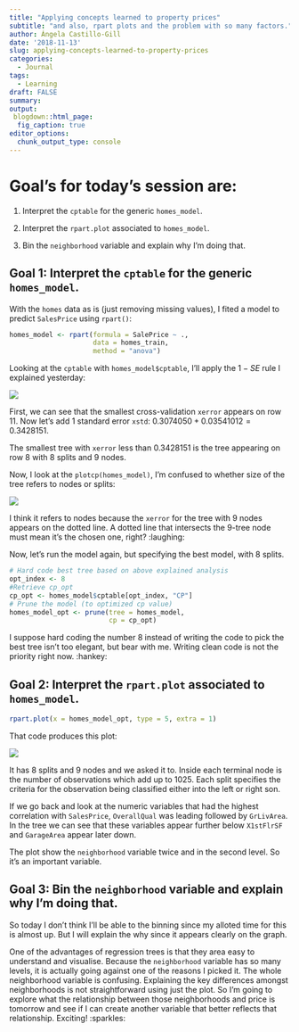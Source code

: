 ```yaml
---
title: "Applying concepts learned to property prices"
subtitle: "and also, rpart plots and the problem with so many factors."
author: Ángela Castillo-Gill
date: '2018-11-13'
slug: applying-concepts-learned-to-property-prices
categories:
  - Journal
tags: 
  - Learning
draft: FALSE
summary: 
output:
 blogdown::html_page:
  fig_caption: true
editor_options: 
  chunk_output_type: console
---
```


# Goal's for today's session are:

1. Interpret the `cptable` for the generic `homes_model`.

2. Interpret the `rpart.plot` associated to `homes_model`.

3. Bin the `neighborhood` variable and explain why I'm doing that.

## Goal 1: Interpret the `cptable` for the generic `homes_model`.

With the `homes` data as is (just removing missing values), I fited a model to predict `SalesPrice` using `rpart()`:


```r
homes_model <- rpart(formula = SalePrice ~ ., 
                     data = homes_train, 
                     method = "anova")
```

Looking at the `cptable` with `homes_model$cptable`, I'll apply the $1-SE$ rule I explained yesterday: 

![](/note/Tues-13-11-2018_files/cptable_rawhomes.png)

First, we can see that the smallest cross-validation `xerror` appears on row 11. Now let's add 1 standard error `xstd`: $0.3074050+0.03541012=0.3428151$.

The smallest tree with `xerror` less than $0.3428151$ is the tree appearing on row 8 with 8 splits and 9 nodes. 

Now, I look at the `plotcp(homes_model)`, I'm confused to whether size of the tree refers to nodes or splits:

![](/note/Tues-13-11-2018_files/cpplot_rawhomes.png)

I think it refers to nodes because the `xerror` for the tree with 9 nodes appears on the dotted line. A dotted line that intersects the 9-tree node must mean it's the chosen one, right? :laughing:

Now, let's run the model again, but specifying the best model, with 8 splits.

```r
# Hard code best tree based on above explained analysis
opt_index <- 8
#Retrieve cp_opt
cp_opt <- homes_model$cptable[opt_index, "CP"]
# Prune the model (to optimized cp value)
homes_model_opt <- prune(tree = homes_model, 
                         cp = cp_opt)
```

I suppose hard coding the number 8 instead of writing the code to pick the best tree isn't too elegant, but bear with me. Writing clean code is not the priority right now. :hankey:

## Goal 2: Interpret the `rpart.plot` associated to `homes_model`.

```r
rpart.plot(x = homes_model_opt, type = 5, extra = 1)
```

That code produces this plot: 

![](/note/Tues-13-11-2018_files/rpartplot_rawhomes.png)

It has 8 splits and 9 nodes and we asked it to. Inside each terminal node is the number of observations which add up to 1025. Each split specifies the criteria for the observation being classified either into the left or right son. 

If we go back and look at the numeric variables that had the highest correlation with `SalesPrice`, `OverallQual` was leading followed by `GrLivArea`. In the tree we can see that these variables appear further below `X1stFlrSF` and `GarageArea` appear later down. 

The plot show the `neighborhood` variable twice and in the second level. So it's an important variable. 

## Goal 3: Bin the `neighborhood` variable and explain why I'm doing that.

So today I don't think I'll be able to the binning since my alloted time for this is almost up. But I will explain the why since it appears clearly on the graph.

One of the advantages of regression trees is that they area easy to understand and visualise. Because the `neighborhood` variable has so many levels, it is actually going against one of the reasons I picked it. The whole neighborhood variable is confusing. Explaining the key differences amongst neighborhoods is not straightforward using just the plot. So I'm going to explore what the relationship between those neighborhoods and price is tomorrow and see if I can create another variable that better reflects that relationship. Exciting! :sparkles:
